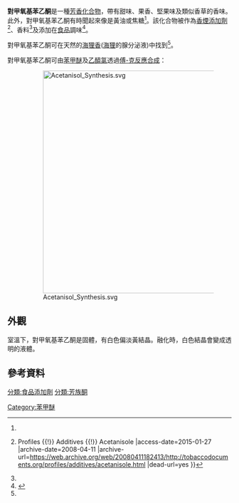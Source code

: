 {{chembox
| verifiedrevid = 477238683
| ImageFile = Acetanisole V.1.svg
| ImageSize = 200px
| IUPACName = 1-(4-Methoxyphenyl)ethanone
| OtherNames = 4-Acetylanisole; ''para''-Acetanisole; 4-Methoxyacetophenone; Linarodin; Novatone; Vananote; Castoreum anisole; 4-Methoxyphenyl methyl ketone
| Section1 = {{Chembox Identifiers
|   ChemSpiderID_Ref = {{chemspidercite|correct|chemspider}}
| ChemSpiderID = 7196
| UNII_Ref = {{fdacite|correct|FDA}}
| UNII = 0IRH2BR587
| CASNo_Ref = {{cascite|correct|CAS}}
| CASNo = 100-06-1
|   PubChem = 7476
|   SMILES = CC(=O)C1=CC=C(C=C1)OC
|   InChI = 1S/C9H10O2/c1-7(10)8-3-5-9(11-2)6-4-8/h3-6H,1-2H3
  }}
| Section2 = {{Chembox Properties
|   C=9|H=10|O=2
|   Appearance = 白色偏淡黃結晶<ref name=goodscents>[http://www.thegoodscentscompany.com/data/rw1000111.html Para-Acetanisole], The Good Scents Company</ref>
|   Density = 1.094 g/cm<sup>3</sup>
|   MeltingPtC = 38.5
|    Melting_ref = <ref name=ChemIDplus/>
|   BoilingPtC = 258
|    Boiling_ref = <ref name=ChemIDplus/>
|   Solubility = 2470 mg/L<ref name=ChemIDplus>{{ChemID|100-06-1}}</ref>
  }}
| Section3 = {{Chembox Hazards
|   MainHazards =
|   FlashPt = {{convert|138|C|F}}<ref name=Aldrich>[http://www.sigmaaldrich.com/catalog/ProductDetail.do?D7=0&N5=SEARCH_CONCAT_PNO|BRAND_KEY&N4=W200506|ALDRICH&N25=0&QS=ON&F=SPEC Acetanisole] at [[Sigma-Aldrich|Sigma-Aldrich]]</ref>
|   AutoignitionPt =
  }}
}}

'''對甲氧基苯乙酮'''是一種[[芳香性|芳香]][[化合物|化合物]]，帶有甜味、果香、堅果味及類似香草的香味。此外，對甲氧基苯乙酮有時聞起來像是黃油或焦糖<ref name=Aldrich/>。該化合物被作為[[香煙添加劑列表|香煙添加劑]]<ref>{{Cite web |url=http://tobaccodocuments.org/profiles/additives/acetanisole.html |title=Tobacco Documents {{!}} Profiles {{!}} Additives {{!}} Acetanisole |access-date=2015-01-27 |archive-date=2008-04-11 |archive-url=https://web.archive.org/web/20080411182413/http://tobaccodocuments.org/profiles/additives/acetanisole.html |dead-url=yes }}</ref>、香料<ref name=goodscents/>及添加在[[食品添加劑|食品]]調味<ref>{{CodeFedReg|21|172|515}}</ref>。

對甲氧基苯乙酮可在天然的[[海狸香|海狸香]]([[海狸|海狸]]的腺分泌液)中找到<ref name="goodscents"/>。

對甲氧基苯乙酮可由[[苯甲醚|苯甲醚]]及[[乙醯氯|乙醯氯]]透過[[傅-克反應|傅-克反應]][[有機合成|合成]]：
:[[File:Acetanisol_Synthesis.svg|500px]]

== 外觀 ==
室溫下，對甲氧基苯乙酮是固體，有白色偏淡黃結晶。融化時，白色結晶會變成透明的液體。

== 參考資料 ==
{{reflist}}

[[分類:食品添加劑|分類:食品添加劑]]
[[分類:芳族酮|分類:芳族酮]]
[[Category:苯甲醚|Category:苯甲醚]]

{{Organic-compound-stub}}